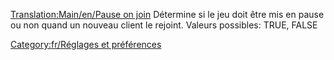 [[Translation:Main/en/Pause on join]]
Détermine si le jeu doit être mis en pause ou non quand un nouveau client le rejoint.
Valeurs possibles: TRUE, FALSE

[[Category:fr/Réglages et préférences]]